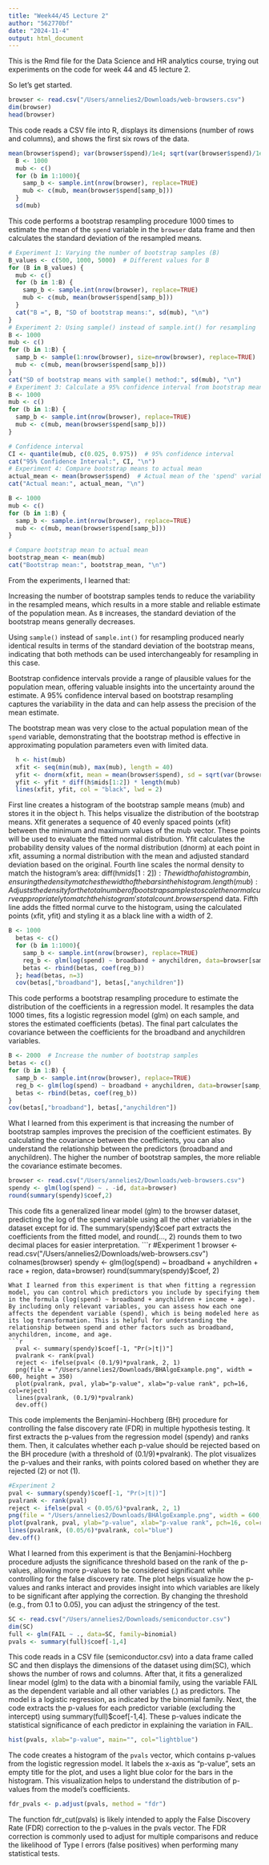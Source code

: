 ```yaml
---
title: "Week44/45 Lecture 2"
author: "562770bf"
date: "2024-11-4"
output: html_document
---
```

This is the Rmd file for the Data Science and HR analytics course, trying out experiments on the code for week 44 and 45 lecture 2.

So let's get started. 
```r
browser <- read.csv("/Users/annelies2/Downloads/web-browsers.csv")
dim(browser)
head(browser)
```
This code reads a CSV file into R, displays its dimensions (number of rows and columns), and shows the first six rows of the data.
```r
mean(browser$spend); var(browser$spend)/1e4; sqrt(var(browser$spend)/1e4)
  B <- 1000
  mub <- c()
  for (b in 1:1000){
    samp_b <- sample.int(nrow(browser), replace=TRUE)
    mub <- c(mub, mean(browser$spend[samp_b]))
  }
  sd(mub)
```
This code performs a bootstrap resampling procedure 1000 times to estimate the mean of the `spend` variable in the `browser` data frame and then calculates the standard deviation of the resampled means.
```r
# Experiment 1: Varying the number of bootstrap samples (B)
B_values <- c(500, 1000, 5000)  # Different values for B
for (B in B_values) {
  mub <- c()
  for (b in 1:B) {
    samp_b <- sample.int(nrow(browser), replace=TRUE)
    mub <- c(mub, mean(browser$spend[samp_b]))
  }
  cat("B =", B, "SD of bootstrap means:", sd(mub), "\n")
}
# Experiment 2: Using sample() instead of sample.int() for resampling
B <- 1000
mub <- c()
for (b in 1:B) {
  samp_b <- sample(1:nrow(browser), size=nrow(browser), replace=TRUE)  # Random resampling
  mub <- c(mub, mean(browser$spend[samp_b]))
}
cat("SD of bootstrap means with sample() method:", sd(mub), "\n")
# Experiment 3: Calculate a 95% confidence interval from bootstrap means
B <- 1000
mub <- c()
for (b in 1:B) {
  samp_b <- sample.int(nrow(browser), replace=TRUE)
  mub <- c(mub, mean(browser$spend[samp_b]))
}

# Confidence interval
CI <- quantile(mub, c(0.025, 0.975))  # 95% confidence interval
cat("95% Confidence Interval:", CI, "\n")
# Experiment 4: Compare bootstrap means to actual mean
actual_mean <- mean(browser$spend)  # Actual mean of the 'spend' variable
cat("Actual mean:", actual_mean, "\n")

B <- 1000
mub <- c()
for (b in 1:B) {
  samp_b <- sample.int(nrow(browser), replace=TRUE)
  mub <- c(mub, mean(browser$spend[samp_b]))
}

# Compare bootstrap mean to actual mean
bootstrap_mean <- mean(mub)
cat("Bootstrap mean:", bootstrap_mean, "\n")
```
From the experiments, I learned that:

Increasing the number of bootstrap samples tends to reduce the variability in the resampled means, which results in a more stable and reliable estimate of the population mean. As `B` increases, the standard deviation of the bootstrap means generally decreases.
   
Using `sample()` instead of `sample.int()` for resampling produced nearly identical results in terms of the standard deviation of the bootstrap means, indicating that both methods can be used interchangeably for resampling in this case.

Bootstrap confidence intervals provide a range of plausible values for the population mean, offering valuable insights into the uncertainty around the estimate. A 95% confidence interval based on bootstrap resampling captures the variability in the data and can help assess the precision of the mean estimate.

The bootstrap mean was very close to the actual population mean of the `spend` variable, demonstrating that the bootstrap method is effective in approximating population parameters even with limited data.
```r
  h <- hist(mub)
  xfit <- seq(min(mub), max(mub), length = 40) 
  yfit <- dnorm(xfit, mean = mean(browser$spend), sd = sqrt(var(browser$spend)/1e4)) 
  yfit <- yfit * diff(h$mids[1:2]) * length(mub) 
  lines(xfit, yfit, col = "black", lwd = 2)
```
First line creates a histogram of the bootstrap sample means (mub) and stores it in the object h. This helps visualize the distribution of the bootstrap means.
Xfit generates a sequence of 40 evenly spaced points (xfit) between the minimum and maximum values of the mub vector. These points will be used to evaluate the fitted normal distribution.
Yfit calculates the probability density values of the normal distribution (dnorm) at each point in xfit, assuming a normal distribution with the mean and adjusted standard deviation based on the original.
Fourth line scales the normal density to match the histogram's area:
diff(h$mids[1:2]): The width of a histogram bin, ensuring the density matches the width of the bars in the histogram.
length(mub): Adjusts the density for the total number of bootstrap samples to scale the normal curve appropriately to match the histogram's total count.browser$spend data.
Fifth line adds the fitted normal curve to the histogram, using the calculated points (xfit, yfit) and styling it as a black line with a width of 2.
```r
B <- 1000
  betas <- c()
  for (b in 1:1000){
    samp_b <- sample.int(nrow(browser), replace=TRUE)
    reg_b <- glm(log(spend) ~ broadband + anychildren, data=browser[samp_b,])
    betas <- rbind(betas, coef(reg_b))
  }; head(betas, n=3)
  cov(betas[,"broadband"], betas[,"anychildren"])
```
This code performs a bootstrap resampling procedure to estimate the distribution of the coefficients in a regression model. It resamples the data 1000 times, fits a logistic regression model (glm) on each sample, and stores the estimated coefficients (betas). The final part calculates the covariance between the coefficients for the broadband and anychildren variables.
```r
B <- 2000  # Increase the number of bootstrap samples
betas <- c()
for (b in 1:B) {
  samp_b <- sample.int(nrow(browser), replace=TRUE)
  reg_b <- glm(log(spend) ~ broadband + anychildren, data=browser[samp_b,])
  betas <- rbind(betas, coef(reg_b))
}
cov(betas[,"broadband"], betas[,"anychildren"])
```
What I learned from this experiment is that increasing the number of bootstrap samples improves the precision of the coefficient estimates. By calculating the covariance between the coefficients, you can also understand the relationship between the predictors (broadband and anychildren). The higher the number of bootstrap samples, the more reliable the covariance estimate becomes.

```r
browser <- read.csv("/Users/annelies2/Downloads/web-browsers.csv")
spendy <- glm(log(spend) ~ . -id, data=browser)
round(summary(spendy)$coef,2)
```
This code fits a generalized linear model (glm) to the browser dataset, predicting the log of the spend variable using all the other variables in the dataset except for id. The summary(spendy)$coef part extracts the coefficients from the fitted model, and round(..., 2) rounds them to two decimal places for easier interpretation.
```r
#Experiment 1
browser <- read.csv("/Users/annelies2/Downloads/web-browsers.csv")
colnames(browser)
spendy <- glm(log(spend) ~ broadband + anychildren + race + region, data=browser)
round(summary(spendy)$coef, 2)
```
What I learned from this experiment is that when fitting a regression model, you can control which predictors you include by specifying them in the formula (log(spend) ~ broadband + anychildren + income + age). By including only relevant variables, you can assess how each one affects the dependent variable (spend), which is being modeled here as its log transformation. This is helpful for understanding the relationship between spend and other factors such as broadband, anychildren, income, and age.
```r
  pval <- summary(spendy)$coef[-1, "Pr(>|t|)"]
  pvalrank <- rank(pval)
  reject <- ifelse(pval< (0.1/9)*pvalrank, 2, 1) 
  png(file = "/Users/annelies2/Downloads/BHAlgoExample.png", width = 600, height = 350)
  plot(pvalrank, pval, ylab="p-value", xlab="p-value rank", pch=16, col=reject)
  lines(pvalrank, (0.1/9)*pvalrank)
  dev.off()
```
This code implements the Benjamini-Hochberg (BH) procedure for controlling the false discovery rate (FDR) in multiple hypothesis testing. It first extracts the p-values from the regression model (spendy) and ranks them. Then, it calculates whether each p-value should be rejected based on the BH procedure (with a threshold of (0.1/9)*pvalrank). The plot visualizes the p-values and their ranks, with points colored based on whether they are rejected (2) or not (1).
```r
#Experiment 2
pval <- summary(spendy)$coef[-1, "Pr(>|t|)"]
pvalrank <- rank(pval)
reject <- ifelse(pval < (0.05/6)*pvalrank, 2, 1)  
png(file = "/Users/annelies2/Downloads/BHAlgoExample.png", width = 600, height = 350)
plot(pvalrank, pval, ylab="p-value", xlab="p-value rank", pch=16, col=reject)
lines(pvalrank, (0.05/6)*pvalrank, col="blue")
dev.off()
```
What I learned from this experiment is that the Benjamini-Hochberg procedure adjusts the significance threshold based on the rank of the p-values, allowing more p-values to be considered significant while controlling for the false discovery rate. The plot helps visualize how the p-values and ranks interact and provides insight into which variables are likely to be significant after applying the correction. By changing the threshold (e.g., from 0.1 to 0.05), you can adjust the stringency of the test.

```r
SC <- read.csv("/Users/annelies2/Downloads/semiconductor.csv")
dim(SC)
full <- glm(FAIL ~ ., data=SC, family=binomial)
pvals <- summary(full)$coef[-1,4]
```
This code reads in a CSV file (semiconductor.csv) into a data frame called SC and then displays the dimensions of the dataset using dim(SC), which shows the number of rows and columns. After that, it fits a generalized linear model (glm) to the data with a binomial family, using the variable FAIL as the dependent variable and all other variables (.) as predictors. The model is a logistic regression, as indicated by the binomial family.
Next, the code extracts the p-values for each predictor variable (excluding the intercept) using summary(full)$coef[-1,4]. These p-values indicate the statistical significance of each predictor in explaining the variation in FAIL.
```r
hist(pvals, xlab="p-value", main="", col="lightblue")
```
The code creates a histogram of the `pvals` vector, which contains p-values from the logistic regression model. It labels the x-axis as "p-value", sets an empty title for the plot, and uses a light blue color for the bars in the histogram. This visualization helps to understand the distribution of p-values from the model's coefficients.
```r
fdr_pvals <- p.adjust(pvals, method = "fdr")
```
The function fdr_cut(pvals) is likely intended to apply the False Discovery Rate (FDR) correction to the p-values in the pvals vector. The FDR correction is commonly used to adjust for multiple comparisons and reduce the likelihood of Type I errors (false positives) when performing many statistical tests.
